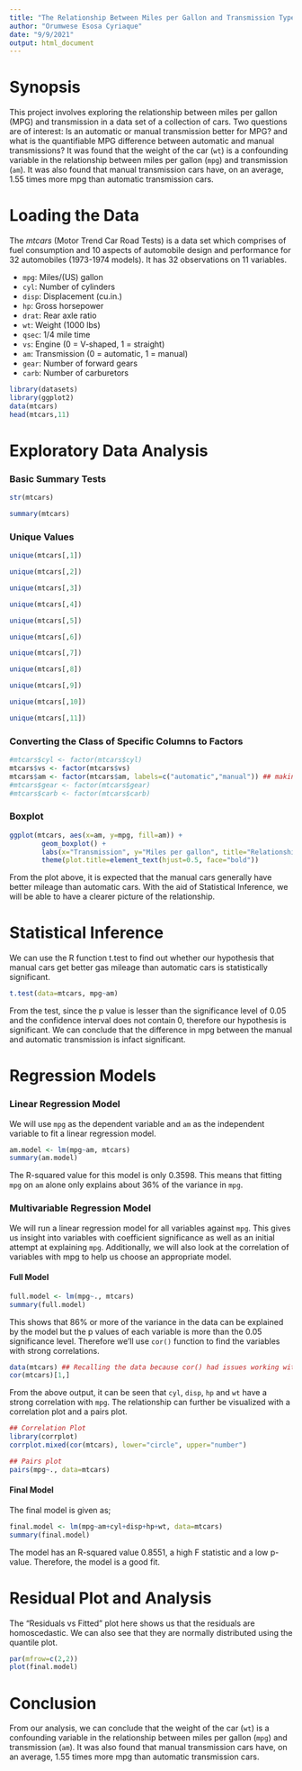 ```yaml
---
title: "The Relationship Between Miles per Gallon and Transmission Type in Automobiles"
author: "Orumwese Esosa Cyriaque"
date: "9/9/2021"
output: html_document
---
```


# Synopsis
This project involves exploring the relationship between miles per gallon (MPG) and transmission in a data set of a collection of cars. Two questions are of interest: Is an automatic or manual transmission better for MPG? and what is the quantifiable MPG difference between automatic and manual transmissions? It was found that the weight of the car (`wt`) is a confounding variable in the relationship between miles per gallon (`mpg`) and transmission (`am`). It was also found that manual transmission cars have, on an average, 1.55 times more mpg than automatic transmission cars.



# Loading the Data

The *mtcars* (Motor Trend Car Road Tests) is a data set which comprises of fuel consumption and 10 aspects of automobile design and performance for 32 automobiles (1973-1974 models). It has 32 observations on 11 variables.

- `mpg`:        Miles/(US) gallon
- `cyl`:        Number of cylinders
- `disp`:       Displacement (cu.in.)
- `hp`:         Gross horsepower
- `drat`:       Rear axle ratio
- `wt`:         Weight (1000 lbs)
- `qsec`:       1/4 mile time
- `vs`:         Engine (0 = V-shaped, 1 = straight)
- `am`:         Transmission (0 = automatic, 1 = manual)
- `gear`:       Number of forward gears
- `carb`:       Number of carburetors

```r
library(datasets)
library(ggplot2)
data(mtcars)
head(mtcars,11)
```


# Exploratory Data Analysis
### Basic Summary Tests
```r
str(mtcars)
```

```r
summary(mtcars)
```

### Unique Values
```r
unique(mtcars[,1])
```
```r
unique(mtcars[,2])
```
```r
unique(mtcars[,3])
```
```r
unique(mtcars[,4])
```
```r
unique(mtcars[,5])
```
```r
unique(mtcars[,6])
```
```r
unique(mtcars[,7])
```
```r
unique(mtcars[,8])
```
```r
unique(mtcars[,9])
```
```r
unique(mtcars[,10])
```
```r
unique(mtcars[,11])
```

### Converting the Class of Specific Columns to Factors
```r
#mtcars$cyl <- factor(mtcars$cyl)
mtcars$vs <- factor(mtcars$vs)
mtcars$am <- factor(mtcars$am, labels=c("automatic","manual")) ## making the labels more meaningful
#mtcars$gear <- factor(mtcars$gear)
#mtcars$carb <- factor(mtcars$carb)
```

### Boxplot
```r
ggplot(mtcars, aes(x=am, y=mpg, fill=am)) +
        geom_boxplot() +
        labs(x="Transmission", y="Miles per gallon", title="Relationship Between MPG and Transmission") +
        theme(plot.title=element_text(hjust=0.5, face="bold"))
```

From the plot above, it is expected that the manual cars generally have better mileage than automatic cars. With the aid of Statistical Inference, we will be able to have a clearer picture of the relationship.


# Statistical Inference
We can use the R function t.test to find out whether our hypothesis that manual cars get better gas mileage than automatic cars is statistically significant.

```r
t.test(data=mtcars, mpg~am)
```

From the test, since the p value is lesser than the significance level of 0.05 and the confidence interval does not contain 0, therefore our hypothesis is significant. We can conclude that the difference in mpg between the manual and automatic transmission is infact significant.


# Regression Models

### Linear Regression Model
We will use `mpg` as the dependent variable and `am` as the independent variable to fit a linear regression model.

```r
am.model <- lm(mpg~am, mtcars)
summary(am.model)
```

The R-squared value for this model is only 0.3598. This means that fitting `mpg` on `am` alone only explains about 36% of the variance in `mpg`.


### Multivariable Regression Model
We will run a linear regression model for all variables against `mpg`. This gives us insight into variables with coefficient significance as well as an initial attempt at explaining `mpg`. Additionally, we will also look at the correlation of variables with mpg to help us choose an appropriate model.

#### Full Model
```r
full.model <- lm(mpg~., mtcars)
summary(full.model)
```
This shows that 86% or more of the variance in the data can be explained by the model but the p values of each variable is more than the 0.05 significance level. Therefore we'll use `cor()` function to find the variables with strong correlations.

```r
data(mtcars) ## Recalling the data because cor() had issues working with the former dataset due to it not being entirely numerical
cor(mtcars)[1,]
```

From the above output, it can be seen that `cyl`, `disp`, `hp` and `wt` have a strong correlation with `mpg`. The relationship can further be visualized with a correlation plot and a pairs plot.

```r
## Correlation Plot
library(corrplot)
corrplot.mixed(cor(mtcars), lower="circle", upper="number")
```
```r
## Pairs plot
pairs(mpg~., data=mtcars)
```

#### Final Model
The final model is given as;

```r
final.model <- lm(mpg~am+cyl+disp+hp+wt, data=mtcars)
summary(final.model)
```
The model has an R-squared value 0.8551, a high F statistic and a low p-value. Therefore, the model is a good fit.


# Residual Plot and Analysis
The “Residuals vs Fitted” plot here shows us that the residuals are homoscedastic. We can also see that they are normally distributed using the quantile plot.

```r
par(mfrow=c(2,2))
plot(final.model)
```

# Conclusion
From our analysis, we can conclude that the weight of the car (`wt`) is a confounding variable in the relationship between miles per gallon (`mpg`) and transmission (`am`). It was also found that manual transmission cars have, on an average, 1.55 times more mpg than automatic transmission cars.





